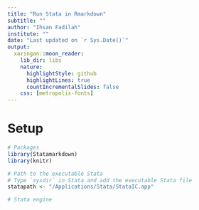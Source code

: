 ```yaml
---
title: "Run Stata in Rmarkdown"
subtitle: ""
author: "Ihsan Fadilah"
institute: ""
date: "Last updated on `r Sys.Date()`"
output:
  xaringan::moon_reader:
    lib_dir: libs
    nature:
      highlightStyle: github
      highlightLines: true
      countIncrementalSlides: false
    css: [metropolis-fonts]
---
```


# Setup

```r
# Packages
library(Statamarkdown)
library(knitr)

# Path to the executable Stata
# Type `sysdir` in Stata and add the executable Stata file
statapath <- "/Applications/Stata/StataIC.app"

# Stata engine

```










